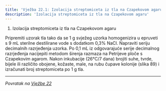 ```yaml
---
title: 'Vježba 22.1: Izolacija streptomiceta iz tla na Czapekovom agaru'
description: 'Izolacija streptomiceta iz tla na Czapekovom agaru'
---
```


1. Izolacija streptomiceta iz tla na Czapekovom agaru

Pripremiti uzorak tla tako da se 1 g svježeg uzorka homogenizira u epruveti
s 9 mL sterilne destilirane vode s dodatkom 0,3% NaCl. Napraviti
seriju decimalnih razrjeđenja uzorka. Po 0,1 mL iz odgovarajuće serije
 decimalnog razrjeđenja nacijepiti metodom širenja razmaza na Petrijeve
 ploče s Czapekovim agarom. Nakon inkubacije (26°C/7 dana) brojiti
suhe, tvrde, bijele ili različito obojene, kožaste, male, na rubu čupave
 kolonije (slika 89) i izračunati broj streptomiceta po 1 g tla.

---

*Povratak na [Vježbe 22](/poglavlje-22/vjezbe-22)*


